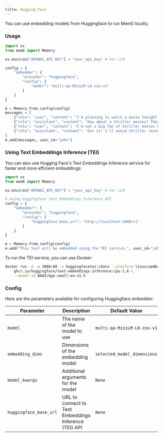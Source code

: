 ---
title: Hugging Face
---

You can use embedding models from Huggingface to run Mem0 locally.

### Usage

```python
import os
from mem0 import Memory

os.environ["OPENAI_API_KEY"] = "your_api_key" # For LLM

config = {
    "embedder": {
        "provider": "huggingface",
        "config": {
            "model": "multi-qa-MiniLM-L6-cos-v1"
        }
    }
}

m = Memory.from_config(config)
messages = [
    {"role": "user", "content": "I'm planning to watch a movie tonight. Any recommendations?"},
    {"role": "assistant", "content": "How about a thriller movies? They can be quite engaging."},
    {"role": "user", "content": "I'm not a big fan of thriller movies but I love sci-fi movies."},
    {"role": "assistant", "content": "Got it! I'll avoid thriller recommendations and suggest sci-fi movies in the future."}
]
m.add(messages, user_id="john")
```

### Using Text Embeddings Inference (TEI)

You can also use Hugging Face's Text Embeddings Inference service for faster and more efficient embeddings:

```python
import os
from mem0 import Memory

os.environ["OPENAI_API_KEY"] = "your_api_key" # For LLM

# Using HuggingFace Text Embeddings Inference API
config = {
    "embedder": {
        "provider": "huggingface",
        "config": {
            "huggingface_base_url": "http://localhost:3000/v1"
        }
    }
}

m = Memory.from_config(config)
m.add("This text will be embedded using the TEI service.", user_id="john")
```

To run the TEI service, you can use Docker:

```bash
docker run -d -p 3000:80 -v huggingfacetei:/data --platform linux/amd64 \
    ghcr.io/huggingface/text-embeddings-inference:cpu-1.6 \
    --model-id BAAI/bge-small-en-v1.5
```

### Config

Here are the parameters available for configuring Huggingface embedder:

| Parameter | Description | Default Value |
| --- | --- | --- |
| `model` | The name of the model to use | `multi-qa-MiniLM-L6-cos-v1` |
| `embedding_dims` | Dimensions of the embedding model | `selected_model_dimensions` |
| `model_kwargs` | Additional arguments for the model | `None` |
| `huggingface_base_url` | URL to connect to Text Embeddings Inference (TEI) API | `None` |